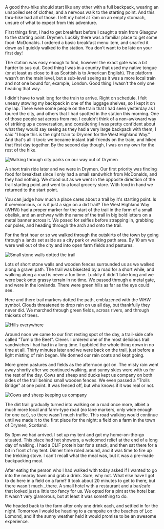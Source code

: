 A good thru-hike should start like any other with a full backpack, wearing an
unspoiled set of clothes, and a nervous walk to the starting point. And this
thru-hike had all of those. I left my hotel at 7am on an empty stomach, unsure
of what to expect from this adventure.

First things first, I had to get breakfast before I caught a train from Glasgow
to the starting point: Drymen. Luckily there was a familiar place to get some
food: McDonalds. I ordered a basic breakfast menu item, and snarfed it down as
I quickly walked to the station. You don't want to be late on your first day!

The station was easy enough to find, however the exact gate was a bit harder
to sus out. Good thing I was in a country that used my native tongue (or at
least as close to it as Scottish is to American English). The platform wasn't on
the main level, but a sub-level seeing as it was a more local train and not one
bound for, example, London. Good thing I wasn't the only one heading that way.

I didn't have to wait long for the train to arrive. Right on schedule. I felt
uneasy stowing my backpack in one of the luggage shelves, so I kept it on my lap.
There were some people on the train that I had seen yesterday as I toured the
city, and others that I had spotted in the station this morning. One of those
people sat across from me. I couldn't think of a non-awkward way of
striking up a conversation, and considering I was pretty confident about what
they would say seeing as they had a very large backpack with them, I said
"I hope this is the right train to Drymen for the West Highland Way." And that's
all it took: we became instant trail-friends on the train, and hiked that first
day together. By the second day though, I was on my own for the rest of the hike.

![Walking through city parks on our way out of Drymen](2022/05/07/2f3b55a9-5d2d-4070-a380-3f962c6934d8.jpeg)

A short train ride later and we were in Drymen. Our first priority was finding
food for breakfast since I only had a small sandwhich from McDonalds, and they
had nothing. We stood out as we went in the opposite direction of the trail
starting point and went to a local grocery store. With food in hand we returned
to the start point.

You can judge how much a place cares about a trail by it's starting point. Is it
ceremonious, or is it just a sign on a dirt trail? The West Highland Way (WHW)
had a proper marker for the start of the trail in the form of a small obelisk,
and an archway with the name of the trail in big bold letters on a metal banner
across it. We posed for selfies before strapping in, grabbing our poles, and
heading through the arch and onto the trail.

For the first hour or so we walked through the outskirts of the town by going
through a lands set aside as a city park or walking path area. By 10 am we were
well out of the city and into open farm fields and pastures.

![Small stone walls dotted the trail](2022/05/07/d8992213-253a-4ae3-887a-edf8e8a6f489.jpeg)

Lots of short stone walls and wooden fences surrounded us as we walked along a
gravel path. The trail was bisected by a road for a short while, and walking
along a road is never a fun time. Luckily it didn't take long and we were back
onto grassy terrain in no time. We passed through a metal gate, and were in
the lowlands. There were green hills as far as the eye could see.

Here and there trail markers dotted the path, emblazened with the WHW symbol.
Clouds threatened to drop rain on us all day, but thankfully they never did.
We marched through green fields, across rivers, and through thickets of trees.

![Hills everywhere](2022/05/07/99ae4cfd-2a1d-40fe-bc8c-71ac9b4125e6.jpeg)

Around noon we came to our first resting spot of the day, a trail-side cafe
called "Turnip the Beet". Clever. I ordered one of the most delicious trail
sandwiches I had had in a long time. I gobbled the whole thing down in no time
at all. Thirty minutes later and we were back on the trail, just before a light
misting of rain began. We donned our rain coats and kept going.

More green pastures and fields as the afternoon got on. The misty rain went away
shortly after we continued walking, and sunny skies were with us for the rest
of the day. Cows and sheep and ducks kept us company on both sides of the trail
behind small wooden fences. We even passed a "Trolls Bridge" at one point. It
was fenced off, but who knows if it was real or not.

![Cows and sheep keeping us company](2022/05/07/6e0cdfe6-a4d4-4acf-8990-e067ec56f51b.jpeg,2022/05/07/14b12595-9056-4f84-9acf-fb22646190b3.jpeg)

The dirt trail gradually turned into walking on a road once more, albiet a much
more local and farm-type road (no lane markers, only wide enough for one car), so
there wasn't much traffic. This road walking would continue until we made it to
the first place for the night: a field on a farm in the town of Drymen, Scotland.

By 3pm we had arrived. I set up my tent and got my home-on-the-go situated. This
place had hot showers, a welcomed relief at the end of a long day of walking. I
had a CLIF protein bar for a snack, and then sat there for a bit in front of
my tent. Dinner time roled around, and it was time to fire up the trekking stove.
I can't recall what the meal was, but it was a pre-made backpacking meal.

After eating the person who I had walked with today asked if I wanted to go
into the nearby town and grab a drink. Sure, why not. What else have I got to
do here in a field on a farm? It took about 20 minutes to get to there, but
there wasn't much...there. A small hotel with a restaurant and a bar/cafe that
looked just a little too fancy for us. We opted for a pint at the hotel bar. It
wasn't very glamorous, but at least it was something to do.

We headed back to the farm after only one drink each, and settled in for the
night. Tomorrow I would be heading to a campsite on the beaches of Loc Lomond,
and if the sunny weather held it would promise to be an awesome experience.
